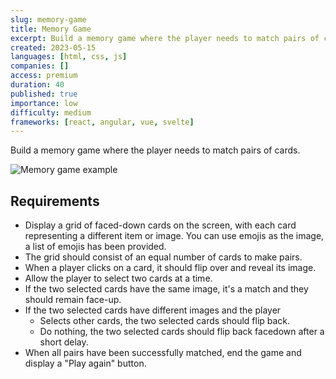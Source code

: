 ```yaml
---
slug: memory-game
title: Memory Game
excerpt: Build a memory game where the player needs to match pairs of cards
created: 2023-05-15
languages: [html, css, js]
companies: []
access: premium
duration: 40
published: true
importance: low
difficulty: medium
frameworks: [react, angular, vue, svelte]
---
```


Build a memory game where the player needs to match pairs of cards.

![Memory game example](/img/questions/memory-game/memory-game-example.png)

## Requirements

- Display a grid of faced-down cards on the screen, with each card representing a different item or image. You can use emojis as the image, a list of emojis has been provided.
- The grid should consist of an equal number of cards to make pairs.
- When a player clicks on a card, it should flip over and reveal its image.
- Allow the player to select two cards at a time.
- If the two selected cards have the same image, it's a match and they should remain face-up.
- If the two selected cards have different images and the player
  - Selects other cards, the two selected cards should flip back.
  - Do nothing, the two selected cards should flip back facedown after a short delay.
- When all pairs have been successfully matched, end the game and display a "Play again" button.
